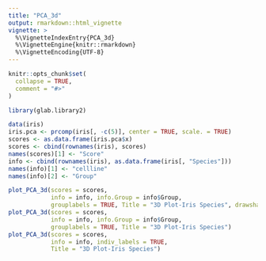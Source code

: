 ```yaml
---
title: "PCA_3d"
output: rmarkdown::html_vignette
vignette: >
  %\VignetteIndexEntry{PCA_3d}
  %\VignetteEngine{knitr::rmarkdown}
  %\VignetteEncoding{UTF-8}
---
```


```r
knitr::opts_chunk$set(
  collapse = TRUE,
  comment = "#>"
)
```

```r
library(glab.library2)
```

```r
data(iris)
iris.pca <- prcomp(iris[, -c(5)], center = TRUE, scale. = TRUE)
scores <- as.data.frame(iris.pca$x)
scores <- cbind(rownames(iris), scores)
names(scores)[1] <- "Score"
info <- cbind(rownames(iris), as.data.frame(iris[, "Species"]))
names(info)[1] <- "cellline"
names(info)[2] <- "Group"

plot_PCA_3d(scores = scores, 
            info = info, info.Group = info$Group, 
            grouplabels = TRUE, Title = "3D Plot-Iris Species", drawshape = TRUE)
plot_PCA_3d(scores = scores, 
            info = info, info.Group = info$Group, 
            grouplabels = TRUE, Title = "3D Plot-Iris Species")
plot_PCA_3d(scores = scores, 
            info = info, indiv_labels = TRUE, 
            Title = "3D Plot-Iris Species")
```

